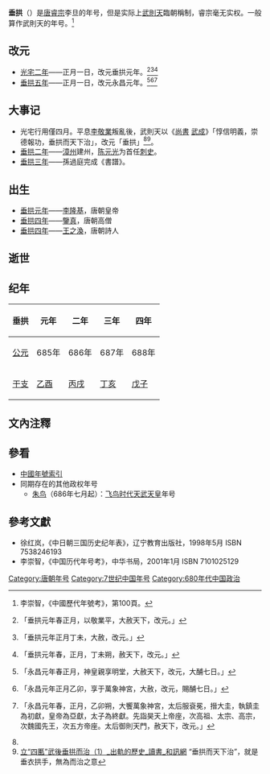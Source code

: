 {{Eranamebox|年号=垂拱
|起讫时间= 685年－688年
|政权= 唐朝
|帝王= [[唐睿宗|唐睿宗]]李旦（[[武则天|武则天]]）
|历时= 4年
|timeline= <timeline>
ImageSize  = width:200 height:50
PlotArea   = width:180 height:30 left:10 bottom:20
TimeAxis   = orientation:horizontal
DateFormat = yyyy
Period    = from:618 till:907
AlignBars  = early
ScaleMajor = increment:54 start:618
Colors =
  id:canvas value:rgb(1,1,0.85)
BackgroundColors = canvas:canvas
PlotData =
  width:15 color:black
  bar:era from:start till:end
  bar:era from:684 till:705 color:red
  bar:era from:685 till:688 color:blue
</timeline>
|说明= {{fontcolor|blue|垂拱}}在唐朝和{{fontcolor|red|武则天}}时期的位置。 
}}
'''垂拱'''（{{kj|685年|正月|688年|十二月}}）是[[唐睿宗|唐睿宗]]李旦的年号，但是实际上[[武則天|武則天]]臨朝稱制，睿宗毫无实权。一般算作武則天的年号。<ref>李崇智，《中國歷代年號考》，第100頁。</ref>

==改元==
*[[685年|光宅二年]]——正月一日，改元垂拱元年。<ref name=":1">{{cite wikisource|title=舊唐書本紀第六則天皇后|last=劉昫|wslink=zh:舊唐書/卷6}}「垂拱元年春正月，以敬業平，大赦天下，改元。」</ref><ref>{{cite wikisource|title=新唐書本紀第四則天皇后|last=歐陽脩|wslink=zh:新唐書/卷004}}「垂拱元年正月丁未，大赦，改元。」</ref><ref>{{cite wikisource|title=資治通鑑唐紀十九|last=司馬光 |wslink=zh:資治通鑒 (胡三省音注)/卷203}}「垂拱元年春，正月，丁未朔，赦天下，改元。」</ref>
*[[689年|垂拱五年]]——正月一日，改元永昌元年。<ref>{{cite wikisource|title=舊唐書本紀第六則天皇后|last=劉昫|wslink=zh:舊唐書/卷6}}「永昌元年春正月，神皇親享明堂，大赦天下，改元，大酺七日。」</ref><ref>{{cite wikisource|title=新唐書本紀第四則天皇后|last=歐陽脩|wslink=zh:新唐書/卷004}}「永昌元年正月乙卯，享于萬象神宮，大赦，改元，賜酺七日。」</ref><ref>{{cite wikisource|title=資治通鑑唐紀二十|last=司馬光 |wslink=zh:資治通鑒 (胡三省音注)/卷204}}「永昌元年春，正月，乙卯朔，大饗萬象神宮，太后服袞冕，搢大圭，執鎮圭為初獻，皇帝為亞獻，太子為終獻。先詣昊天上帝座，次高祖、太宗、高宗，次魏國先王，次五方帝座。太后御則天門，赦天下，改元。」</ref>

==大事记==
*光宅行用僅四月。平息[[徐敬業|李敬業]]叛亂後，武則天以《[[尚書|尚書]] [[:s:尚書/武成|武成]]》「惇信明義，崇德報功，垂拱而天下治」，改元「垂拱」<ref name=":1"/><ref>[http://data.book.hexun.com.tw/chapter-4212-4-14.shtml 立“四匭”武後垂拱而治（1）_出軌的歷史_讀書_和訊網] {{Wayback|url=http://data.book.hexun.com.tw/chapter-4212-4-14.shtml |date=20160304222330 }} “垂拱而天下治”，就是垂衣拱手，無為而治之意</ref>。
*[[686年|垂拱二年]]——[[漳州|漳州]]建州，[[陈元光|陈元光]]为首任[[刺史|刺史]]。
*[[687年|垂拱三年]]——孫過庭完成《書譜》。

==出生==
*[[685年|垂拱元年]]——[[唐玄宗|李隆基]]，唐朝皇帝
*[[688年|垂拱四年]]——[[鑒真|鑒真]]，唐朝高僧
*[[688年|垂拱四年]]——[[王之渙|王之渙]]，唐朝詩人

==逝世==

==纪年==

{| class="wikitable"  style="text-align:center;"
!垂拱!!元年!!二年!!三年!!四年
|-
![[公元|公元]]
|685年||686年||687年||688年
|-
![[干支|干支]]
|[[乙酉|乙酉]]||[[丙戌|丙戌]]||[[丁亥|丁亥]]||[[戊子|戊子]]
|}

== 文內注釋 ==
{{reflist}}

==參看==
*[[中国年号列表#唐朝|中國年號索引]]
*同期存在的其他政权年号
**[[朱鳥_(日本)|朱鸟]]（686年七月起）：[[飞鸟时代|飞鸟时代]][[天武天皇|天武天皇]]年号

==參考文獻==
*徐红岚，《中日朝三国历史纪年表》，辽宁教育出版社，1998年5月 ISBN 7538246193
*李崇智，《中国历代年号考》，中华书局，2001年1月 ISBN 7101025129

{{年号|[[光宅|光宅]]|[[中国年号列表|唐朝年号]]<br>685年－688年|[[永昌_(唐朝)|永昌]]}}
{{唐朝年号}}

[[Category:唐朝年号|Category:唐朝年号]]
[[Category:7世纪中国年号|Category:7世纪中国年号]]
[[Category:680年代中国政治|Category:680年代中国政治]]